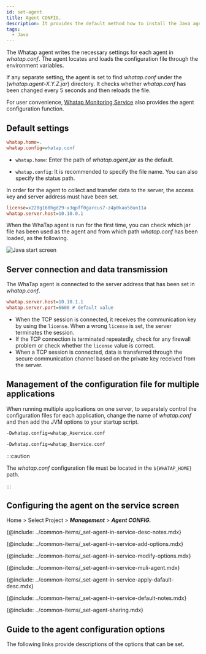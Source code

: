 ```yaml
---
id: set-agent
title: Agent CONFIG.
description: It provides the default method how to install the Java agent.
tags:
  - Java
---
```


The Whatap agent writes the necessary settings for each agent in _whatap.conf_. The agent locates and loads the configuration file through the environment variables.

If any separate setting, the agent is set to find _whatap.conf_ under the (_whatap.agent-X.Y.Z.jar_) directory. It checks whether _whatap.conf_ has been changed every 5 seconds and then reloads the file.

For user convenience, [Whatap Monitoring Service](https://service.whatap.io) also provides the agent configuration function.

## Default settings

```ini title='whatap.conf'
whatap.home=.
whatap.config=whatap.conf
```

-   `whatap.home`: Enter the path of _whatap.agent.jar_ as the default.

-   `whatap.config`: It is recommended to specify the file name. You can also specify the status path.

In order for the agent to collect and transfer data to the server, the access key and server address must have been set.

```ini title='whatap.conf'
license=x220g160hgd29-x3qpff0garcus7-z4p0kao58un11a
whatap.server.host=10.10.0.1
```

When the WhaTap agent is run for the first time, you can check which jar file has been used as the agent and from which path _whatap.conf_ has been loaded, as the following.

![Java start screen](/img/set-java-agent-start.png)

## Server connection and data transmission

The WhaTap agent is connected to the server address that has been set in _whatap.conf_.

```ini title='whatap.conf'
whatap.server.host=10.10.1.1
whatap.server.port=6600 # default value
```

-   When the TCP session is connected, it receives the communication key by using the `license`. When a wrong `license` is set, the server terminates the session.
-   If the TCP connection is terminated repeatedly, check for any firewall problem or check whether the `license` value is correct.
-   When a TCP session is connected, data is transferred through the secure communication channel based on the private key received from the server.

## Management of the configuration file for multiple applications

When running multiple applications on one server, to separately control the configuration files for each application, change the name of _whatap.conf_ and then add the JVM options to your startup script.

```bash title='Service A'
-Dwhatap.config=whatap_Aservice.conf
```

```bash title='Service B'
-Dwhatap.config=whatap_Bservice.conf
```

:::caution

The _whatap.conf_ configuration file must be located in the `${WHATAP_HOME}` path.

:::


<!--서비스 화면에서 에이전트 설정하기 start-->

## Configuring the agent on the service screen

Home > Select Project > **_Management_** > **_Agent CONFIG._**


<Desc name='whatap.conf'/>

<!--Notes-->

{@include: ../common-items/_set-agent-in-service-desc-notes.mdx}

<!--옵션추가하기-->

{@include: ../common-items/_set-agent-in-service-add-options.mdx}

<!--옵션 수정 또는 삭제 -->

{@include: ../common-items/_set-agent-in-service-modify-options.mdx}  

<!-- 여러에이전트 동시 적용 -->

{@include: ../common-items/_set-agent-in-service-muli-agent.mdx} 

<!-- 에이전트 기본값 적용 -->

{@include: ../common-items/_set-agent-in-service-apply-dafault-desc.mdx} 


<DefaultItems name='whatap.conf'/>

<!--Notes-->

{@include: ../common-items/_set-agent-in-service-default-notes.mdx}

<!--설정 공유하기-->

{@include: ../common-items/_set-agent-sharing.mdx}  

<!--서비스 화면에서 에이전트 설정하기 end-->

## Guide to the agent configuration options

The following links provide descriptions of the options that can be set.


<DocCardList/>
